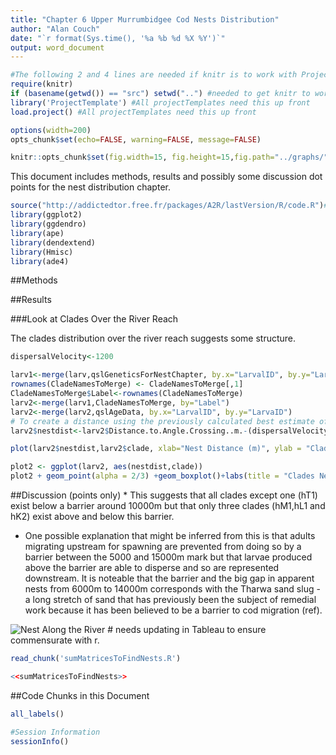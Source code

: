 ```yaml
---
title: "Chapter 6 Upper Murrumbidgee Cod Nests Distribution"
author: "Alan Couch"
date: "`r format(Sys.time(), '%a %b %d %X %Y')`"
output: word_document
---
```


```r
#The following 2 and 4 lines are needed if knitr is to work with ProjectTemplate.
require(knitr)
if (basename(getwd()) == "src") setwd("..") #needed to get knitr to work with project template
library('ProjectTemplate') #All projectTemplates need this up front
load.project() #All projectTemplates need this up front
```

```r
options(width=200)
opts_chunk$set(echo=FALSE, warning=FALSE, message=FALSE)

knitr::opts_chunk$set(fig.width=15, fig.height=15,fig.path="../graphs/") #Make Figures larger and save them
```
This document includes methods, results and possibly some discussion dot points for the nest distribution chapter.  

```r
source("http://addictedtor.free.fr/packages/A2R/lastVersion/R/code.R")# load code of A2R function
library(ggplot2)
library(ggdendro)
library(ape)
library(dendextend)
library(Hmisc)
library(ade4)
```

##Methods

##Results

###Look at Clades Over the River Reach

The clades distribution over the river reach suggests some structure.
```r
dispersalVelocity<-1200

larv1<-merge(larv,qslGeneticsForNestChapter, by.x="LarvalID", by.y="LarvaID")
rownames(CladeNamesToMerge) <- CladeNamesToMerge[,1]
CladeNamesToMerge$Label<-rownames(CladeNamesToMerge)
larv2<-merge(larv1,CladeNamesToMerge, by="Label")
larv2<-merge(larv2,qslAgeData, by.x="LarvalID", by.y="LarvaID")
# To create a distance using the previously calculated best estimate of drift velocity (m/d available since leaving brood care)
larv2$nestdist<-larv2$Distance.to.Angle.Crossing..m.-(dispersalVelocity*(larv2$Day.of.Year-(larv2$hatchDoY+7))) #this should come from DB perhaps

plot(larv2$nestdist,larv2$clade, xlab="Nest Distance (m)", ylab = "Clade")

plot2 <- ggplot(larv2, aes(nestdist,clade))
plot2 + geom_point(alpha = 2/3) +geom_boxplot()+labs(title = "Clades Nests and their Position on River")+ labs(x="Nest Location") +labs(y = "Clade")+ theme(axis.text.x=element_text(angle=90))
```

##Discussion (points only)
* This suggests that all clades except one (hT1) exist below a barrier around 10000m but that only three clades (hM1,hL1 and hK2)  exist above and below this barrier. 

* One possible explanation that might be inferred from this is that adults migrating upstream for spawning are prevented from doing so by a barrier between the 5000 and 15000m mark but that larvae produced above the barrier are able to disperse and so are represented downstream. It is noteable that the barrier and the big gap in apparent nests from 6000m to 14000m corresponds with the Tharwa sand slug - a long stretch of sand that has previously been the subject of remedial work because it has been believed to be a barrier to cod migration (ref).

![Nest Along the River](../images/Dashboard1.jpg) # needs updating in Tableau to ensure commensurate with r.


```r
read_chunk('sumMatricesToFindNests.R')
```

```r
<<sumMatricesToFindNests>>
```


##Code Chunks in this Document

```r
all_labels()

#Session Information
sessionInfo()

```